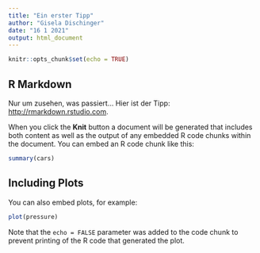 ```yaml
---
title: "Ein erster Tipp"
author: "Gisela Dischinger"
date: "16 1 2021"
output: html_document
---
```


```r
knitr::opts_chunk$set(echo = TRUE)
```

## R Markdown

Nur um zusehen, was passiert... Hier ist der Tipp: <http://rmarkdown.rstudio.com>.

When you click the **Knit** button a document will be generated that includes both content as well as the output of any embedded R code chunks within the document. You can embed an R code chunk like this:

```r
summary(cars)
```

## Including Plots

You can also embed plots, for example:

```r
plot(pressure)
```

Note that the `echo = FALSE` parameter was added to the code chunk to prevent printing of the R code that generated the plot.
